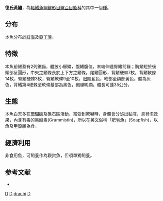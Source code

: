{{Speciesbox
| taxon = Diploprion drachi
| status = NE
| status_system = IUCN3.1
| binomial_authority =  [[Roux-Estève|Roux-Estève]], 1955
}}
'''德氏黃鱸'''，為[[輻鰭魚綱|輻鰭魚綱]][[鱸形目|鱸形目]][[鱸亞目|鱸亞目]][[鮨科|鮨科]]的其中一個[[種|種]]。

==分布==
本魚分布於[[紅海|紅海]]及[[亞丁灣|亞丁灣]]。

==特徵==
本魚前鰓蓋有2列鋸齒，體披小櫛鱗，腹鰭腹位，末端伸達臀鰭前緣；胸鰭短於後頭部呈圓形，中央之鰭條長於上下方之鰭條，尾鰭圓形，背鰭硬棘7枚，背鰭軟條14枚，臀鰭硬棘3枚，臀鰭軟條9至10枚。[[眼睛|眼睛]]藍色，吻部至額部黃色，體為灰色，背鰭第4硬棘至軟條基部為黑色，側線明顯。體長可達35公分。

==生態==
本魚白天多在[[珊瑚礁|珊瑚礁]]及礁石區活動，當受到驚嚇時，身體會分泌出黏液，具皂泡效果，內含有毒的黑鱸素(Grammistin)，所以在英文俗稱「肥皂魚」(Soapfish)，以魚及[[甲殼類|甲殼類]]為食。

==經濟利用==
非食用魚，可飼養作為觀賞魚，但須單獨飼養。

==参考文献==
*{{FishBase_species|genus=Diploprion|species=drachi|year=2011|month=12}}
{{Taxonbar}}
[[Category:觀賞魚|D]]
[[Category:有毒魚類|D]]
[[Category:黃鱸屬|drachi]]
[[Category:1955年描述的鱼类|D]]